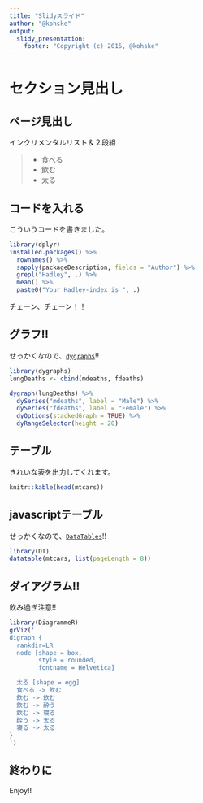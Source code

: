 ```yaml
---
title: "Slidyスライド"
author: "@kohske"
output:
  slidy_presentation:
    footer: "Copyright (c) 2015, @kohske"
---
```


# セクション見出し

## ページ見出し

インクリメンタルリスト＆２段組


> - 食べる
> - 飲む
> - 太る

## コードを入れる

こういうコードを書きました。

```r
library(dplyr)
installed.packages() %>% 
  rownames() %>% 
  sapply(packageDescription, fields = "Author") %>% 
  grepl("Hadley", .) %>% 
  mean() %>% 
  paste0("Your Hadley-index is ", .)
```

チェーン、チェーン！！

## グラフ!!

せっかくなので、[`dygraphs`](http://dygraphs.com/)!!

```r
library(dygraphs)
lungDeaths <- cbind(mdeaths, fdeaths)

dygraph(lungDeaths) %>%
  dySeries("mdeaths", label = "Male") %>%
  dySeries("fdeaths", label = "Female") %>%
  dyOptions(stackedGraph = TRUE) %>%
  dyRangeSelector(height = 20)
```
  

## テーブル

きれいな表を出力してくれます。

```r
knitr::kable(head(mtcars))
```

## javascriptテーブル

せっかくなので、[`DataTables`](https://www.datatables.net/)!!

```r
library(DT)
datatable(mtcars, list(pageLength = 8))
```

## ダイアグラム!!

飲み過ぎ注意!!

```r
library(DiagrammeR)
grViz('
digraph {
  rankdir=LR
  node [shape = box,
        style = rounded,
        fontname = Helvetica]

  太る [shape = egg]
  食べる -> 飲む
  飲む -> 飲む
  飲む -> 酔う
  飲む -> 寝る
  酔う -> 太る
  寝る -> 太る
}
')
```

## 終わりに

Enjoy!!
